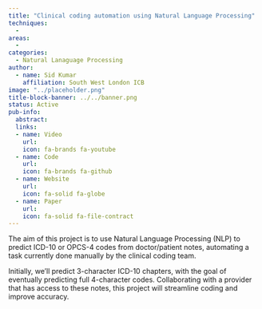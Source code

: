 ```yaml
---
title: "Clinical coding automation using Natural Language Processing"
techniques:
  -
areas:
  -
categories:
  - Natural Lanaguage Processing
author:
  - name: Sid Kumar
    affiliation: South West London ICB
image: "../placeholder.png"
title-block-banner: ../../banner.png
status: Active
pub-info:
  abstract:
  links:
  - name: Video
    url:
    icon: fa-brands fa-youtube
  - name: Code
    url:
    icon: fa-brands fa-github
  - name: Website
    url:
    icon: fa-solid fa-globe
  - name: Paper
    url:
    icon: fa-solid fa-file-contract
---
```


The aim of this project is to use Natural Language Processing (NLP) to predict ICD-10 or OPCS-4 codes from doctor/patient notes, automating a task currently done manually by the clinical coding team.

Initially, we'll predict 3-character ICD-10 chapters, with the goal of eventually predicting full 4-character codes. Collaborating with a provider that has access to these notes, this project will streamline coding and improve accuracy.
